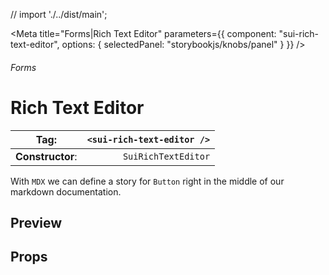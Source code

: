 
// import './../dist/main';

<Meta
	title="Forms|Rich Text Editor"
	parameters={{
		component: "sui-rich-text-editor",
		options: { selectedPanel: "storybookjs/knobs/panel" }
	}}
/>

###### Forms

# Rich Text Editor

| **Tag**:         | `<sui-rich-text-editor />` |
| ---------------- | -------------------------: |
| **Constructor**: |        `SuiRichTextEditor` |

With `MDX` we can define a story for `Button` right in the middle of our
markdown documentation.

## Preview

## Props
